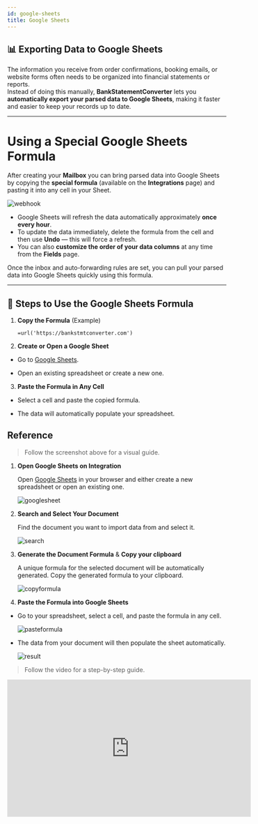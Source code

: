 ```yaml
---
id: google-sheets
title: Google Sheets
---
```


## 📊 Exporting Data to Google Sheets

The information you receive from order confirmations, booking emails, or website forms often needs to be organized into financial statements or reports.  
Instead of doing this manually, **BankStatementConverter** lets you **automatically export your parsed data to Google Sheets**, making it faster and easier to keep your records up to date.

---

# Using a Special Google Sheets Formula

After creating your **Mailbox** you can bring parsed data into Google Sheets by copying the **special formula** (available on the **Integrations** page) and pasting it into any cell in your Sheet.  

![webhook](docs/img/googlesheets.png)

- Google Sheets will refresh the data automatically approximately **once every hour**.  
- To update the data immediately, delete the formula from the cell and then use **Undo** — this will force a refresh.  
- You can also **customize the order of your data columns** at any time from the **Fields** page.  

Once the inbox and auto-forwarding rules are set, you can pull your parsed data into Google Sheets quickly using this formula.

---

## 🔎 Steps to Use the Google Sheets Formula

1. **Copy the Formula** (Example)
   ```text
   =url('https://bankstmtconverter.com')
2. **Create or Open a Google Sheet**

- Go to [Google Sheets](https://sheets.google.com).  

- Open an existing spreadsheet or create a new one.

3. **Paste the Formula in Any Cell**

- Select a cell and paste the copied formula.

- The data will automatically populate your spreadsheet.

## Reference


>Follow the screenshot above for a visual guide.  


1. **Open Google Sheets on Integration**

   Open [Google Sheets](https://sheets.google.com) in your browser and either create a new spreadsheet or open an existing one.

   ![googlesheet](/img/googlesheets.png)

2. **Search and Select Your Document**

   Find the document you want to import data from and select it.

   ![search](/img/docsearch.png)

3. **Generate the Document Formula** & **Copy your clipboard**

   A unique formula for the selected document will be automatically generated. Copy the generated formula to your clipboard.

   ![copyformula](/img/copyformula.png)

5. **Paste the Formula into Google Sheets**

  -  Go to your spreadsheet, select a cell, and paste the formula in any cell.

      ![pasteformula](/img/formulapaste.png)

  - The data from your document will then populate the sheet automatically.

      ![result](/img/result.png)


>Follow the video for a step-by-step guide.


<iframe width="560" height="315" src="https://www.youtube.com/embed/jxXozbTSVJw?si=Ew4WdBF5_DzKA3c8" title="YouTube video player" frameborder="0" allow="accelerometer; autoplay; clipboard-write; encrypted-media; gyroscope; picture-in-picture; web-share" referrerpolicy="strict-origin-when-cross-origin" allowfullscreen></iframe>



  






